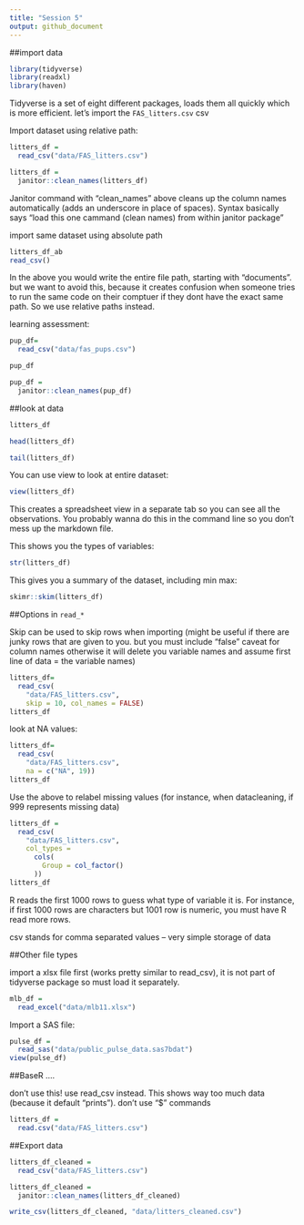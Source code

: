 ```yaml
---
title: "Session 5"
output: github_document
---
```


##import data

```r
library(tidyverse)
library(readxl)
library(haven)
```

Tidyverse is a set of eight different packages, loads them all quickly which is more efficient.
let's import the `FAS_litters.csv` csv


Import dataset using relative path:
```r
litters_df =
  read_csv("data/FAS_litters.csv")

litters_df =
  janitor::clean_names(litters_df)


```


Janitor command with "clean_names" above cleans up the column names automatically (adds an underscore in place of spaces). Syntax basically says "load this one cammand (clean names) from within janitor package"

import same dataset using absolute path

```r
litters_df_ab
read_csv()
```

In the above you would write the entire file path, starting with "documents". but we want to avoid this, because it creates confusion when someone tries to run the same code on their comptuer if they dont have the exact same path. So we use relative paths instead.

learning assessment:

```r
pup_df=
  read_csv("data/fas_pups.csv")

pup_df

pup_df = 
  janitor::clean_names(pup_df)

```

##look at data

```r
litters_df

head(litters_df)

tail(litters_df)
```


You can use view to look at entire dataset:

```r
view(litters_df)

```

This creates a spreadsheet view in a separate tab so you can see all the observations. You probably wanna do this in the command line so you don't mess up the markdown file.

This shows you the types of variables:

```r
str(litters_df)
```


This gives you a summary of the dataset, including min max:

```r
skimr::skim(litters_df)
```


##Options in `read_*`

Skip can be used to skip rows when importing (might be useful if there are junky rows that are given to you. but you must include "false" caveat for column names otherwise it will delete you variable names and assume first line of data = the variable names) 

```r
litters_df=
  read_csv(
    "data/FAS_litters.csv",
    skip = 10, col_names = FALSE)
litters_df
```

look at NA values:

```r
litters_df=
  read_csv(
    "data/FAS_litters.csv",
    na = c("NA", 19))
litters_df
```

Use the above to relabel missing values (for instance, when datacleaning, if 999 represents missing data)

```r
litters_df = 
  read_csv(
    "data/FAS_litters.csv",
    col_types =
      cols(
        Group = col_factor()
      ))
litters_df
```

R reads the first 1000 rows to guess what type of variable it is. For instance, if first 1000 rows are characters but 1001 row is numeric, you must have R read more rows.

csv stands for comma separated values -- very simple storage of data

##Other file types

import a xlsx file first (works pretty similar to read_csv), it is not part of tidyverse package so must load it separately.

```r
mlb_df =
  read_excel("data/mlb11.xlsx")

```

Import a SAS file:

```r
pulse_df = 
  read_sas("data/public_pulse_data.sas7bdat")
view(pulse_df)
```

##BaseR ....

don't use this! use read_csv instead. This shows way too much data (because it default "prints"). don't use "$" commands
```r
litters_df =
  read.csv("data/FAS_litters.csv")

```

##Export data

```r
litters_df_cleaned =
  read_csv("data/FAS_litters.csv")

litters_df_cleaned =
  janitor::clean_names(litters_df_cleaned)

write_csv(litters_df_cleaned, "data/litters_cleaned.csv")
```

